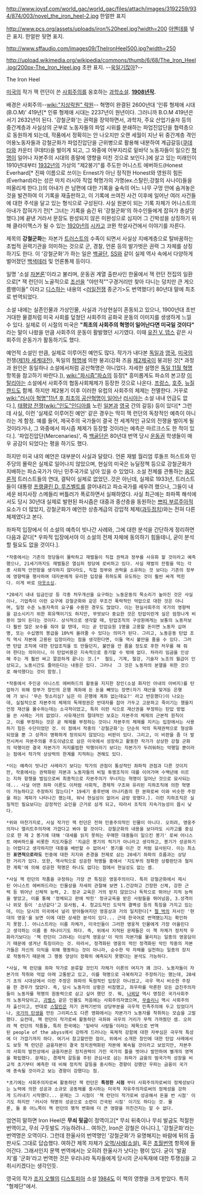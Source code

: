 http://www.joysf.com/world_gac/world_gac/files/attach/images/3192259/934/874/003/novel_the_iron_heel-2.jpg
한얼판 표지

http://www.pcs.org/assets/uploads/iron%20heel.jpg?width=200
[[아옌데]]를 넣은 표지. 한얼판 뒷면 표지.

http://www.sffaudio.com/images09/TheIronHeel500.jpg?width=250

http://upload.wikimedia.org/wikipedia/commons/thumb/6/68/The_Iron_Heel.jpg/200px-The_Iron_Heel.jpg
초판 표지. --[[욱일기]]잖아?--

The Iron Heel

[[미국]]의 작가 잭 런던이 쓴 [[사회주의]]를 옹호하는 [[과학소설]]. '''[[1908년]]작.'''

배경은 사회주의--[[wiki:"지상락원" 락원]]-- 혁명이 완결된 2600년대 '인류 형제애 시대(B.O.M)' 419년[* 인류 형제애 시대는 2237년이 원년이다. 그러니까 B.O.M 419년은 서기 2632년이 된다. '강철군화'는 권력을 장악하면서, 과학자, 주요 산업기술자 등의 중간계층과 사실상의 군부로 노동자들의 파업 시위를 분쇄하는 파업진압단을 협력층으로 동원하게 되는데, 작품에서 정확히는 안 나오지만 오랜 세월이 지난 뒤 중간계층 격인 어용노동자들과 강철군화가 파업진압단을 근위병으로 활용해 내분하여 계급갈등([[쿠데타]]와 카운터 쿠데타)을 벌이게 되고, 그 와중에 어부지리로 밑바닥 노동자들이 일으킨 [[혁명]]이 일어나 자본주의 시대의 종말에 영향을 미친 것으로 보인다.]에 살고 있는 미래인이 1910년대부터 [[1932년]]의 가상의 "제2봉기"를 주도한 어니스트 에버하드(Honest Everhard[* 진짜 이름으로 쓰이는 Ernest가 아닌 정직한 Honest와 영원히 힘든(Everhard)라는  성은 마치 러시아 직업 혁명가의 가명(ex.스탈린;강철의 사나이)들을 떠올리게 한다.])의 아내가 쓴 남편에 대한 기록을 숲속의 어느 나무 구멍 안에 숨겨놓은 것을 발견하여 이 기록을 재출판하고, 이 기록에 쓰여진 사건 이후에 일어난 여러 사건들에 대한 주석을 달고 있는 형식으로 구성된다. 사실 원본이 되는 기록 자체가 어니스트의 아내가 잡혀가기 전[* 그녀는 기록을 숨긴 뒤 '강철군화'의 하수인들에게 잡혀가 총살당했다.]에 끝낸 거라서 문장도 완성되지 않은 미완성으로 심지어 그 긴박성을 상징하기 위해 클라이맥스가 될 수 있는 [[1920년]]의 [[시카고]] 코뮌 학살사건에서 이야기를 자른다.

제목의 '''강철군화'''는 자본가 [[트러스트]]의 수족이 되면서 사실상 지배계층으로 탈바꿈하는 초법적 권력기관을 의미하는 것으로 군, 경찰, 언론 등의 발가벗은 권력 그 자체를 상징하기도 한다. 이 '강철군화'가 하는 일은 [[백골단]], [[SS]]와 같이 실제 역사 속에서 다양하게 벌어졌던 [[백색테러]] 및 언론통제 등이다. 

일명 '소설 [[자본론]]'이라고 불리며, 운동권 계열 출판사인 한울에서 잭 런던 전집의 일환으로[* 잭 런던이 노골적으로 [[조선]]을 "야만적""구경거리만 찾아 다니는 덩치만 큰 게으름뱅이들" 이라고 [[디스]]하는 내용의 <[[러일전쟁]] 종군기>도 번역했다!] 80년대 말에 최초로 번역되었다.

소설 내에는 실존인물과 가상인물, 사실과 가상현실이 혼동되고 있으나, 1900년대 초반 거대한 물결처럼 미국 사회를 덮쳤던 사회주의 공화국 운동의 이미지를 생생하게 느낄 수 있다. 실제로 이 시절의 미국은 '''"최초의 사회주의 혁명이 일어난다면 미국일 것이다"''' 라는 말이 나왔을 만큼 사회주의 운동이 활발했던 시기였다. 이때 [[유진 V. 뎁스]] 같은 사회주의 운동가가 활동하기도 했다.

예언적 소설인 만큼, 실제로 이루어진 예언도 많다. 작가가 내다본 [[독일]]과 [[영국]], [[미국]]의 전쟁([[제1차 세계대전]]), 독일의 [[혁명]]에 의한 붕괴(강화 즈음 [[제2제국]]이 붕괴된 것[* 과정과 원인은 동일하나 소설에서처럼 공산혁명은 아니었다. 자세한 설명은 [[독일 11월 혁명]] 항목을 참고하기 바란다.]), [[wiki:"파시즘"파쇼]]의 등장[* 흥미롭게도 파쇼의 본고장 [[이탈리아]]는 소설에서 사회주의 협동사회체제가 등장한 것으로 나온다. [[프랑스]], [[호주]], [[뉴질랜드]]도 함께. 하지만 제2봉기 이후 이러한 유럽의 사회주의 체제는 전멸한다. 거꾸로 [[wiki:"러시아 혁명"11년 후 최초의 공산혁명이 일어난]] [[러시아]]는 소설 내내 언급도 없다.], [[태평양 전쟁]]([[wiki:"인도"인디아]]를 노린 [[일본]]과 [[영국]] 간의 갈등) 등이 있다[* 그런데 사실, 이런 '실제로 이루어진 예언' 같은 경우는 딱히 잭 런던의 독창적인 예측이 아니라는 게 함정. 예를 들어, 제국주의 국가들이 결국 전 세계적인 규모의 전쟁을 벌이게 될 것이라거나, 그 와중에서 파시즘 체제가 등장할 것이라는 예측은 마르크스도 한 적이 있다.]. 
'파업진압단(Mercenaries)', 즉 [[백골단]]은 80년대 번역 당시 [[운동권]] 학생들이 매우 공감이 되었다는 평을 하기도 했다.

하지만 미국 내의 예언은 대부분이 사실과 달랐다. 언론 재벌 월리엄 루돌프 허스트와 민주당의 몰락은 실제로 일어나지 않았으며, 현실의 미국은 뉴딜정책 등으로 강철군화가 지배하는 파쇼국가가 아닌 민주국가로 남아 있을 수 있었다. 소설 전체를 관통하는 [[음모론]]적 트러스트들의 연대, 결탁이 실제로 없었던..것은 아닌데, 실제로 1933년, 트러스트들이 대통령 [[프랭클린 D. 루즈벨트]]를 끌어내리고 파쇼국가를 세우려 했으나, 그들이 내세운 바지사장 스메들리 버틀러가 폭로하면서 실패하였다.
사실 최근에는 좌파쪽 해석에서도 당시 30년대 실제로 발현된 파시즘은 대중과 중산층을 동원하는 [[쁘띠 부르주아]]적 요소가 더 많았지, 강철군화가 예언한 상층계급의 강압적 체제([[과두정치]])와는 전혀 다른 체제였다고 본다.

좌파적 입장에서 이 소설의 예측이 빗나간 사례와, 그에 대한 분석을 간단하게 정리하면 다음과 같다[* 우파적 입장에서야 이 소설의 전제 자체에 동의하기 힘들테니, 굳이 분석할 필요도 없을 것이다.].

 *작중에서는 기존의 정당들이 몰락하고 재벌들이 직접 권력과 정부를 사유화 할 것이라고 예측했으나, 21세기까지도 재벌들은 열심히 정당에 로비하고 있다. 사실 재벌의 전횡을 막는 각종 사회적 안전망을 생각하지 않더라도, 직접 정부와 권력을 소유하는 것 보다는 기존의 정부에 영향력을 행사하여 대자본에게 유리한 입장을 취하도록 유도하는 것이 훨씬 싸게 먹힌다. 이게 바로 [[아웃소싱]].
 

 *20세기 내내 임금인상 등 각종 처우개선을 요구하는 노동운동의 목소리가 높아진 것은 사실이나, 기업측이 이런 요구에 강철군화와 같은 무조건 폭력적인 억압으로 대한 것은 아니며, 일정 수준 노동자측의 요구를 수용한 경우도 많았다. 이는 현실사회주의 국가의 영향력을 감소시키기 위한 회유책이기도 하지만, 무엇보다 중요한 것은 탄압이란게 실은 엄청나게 비용이 많이 든다는 것이다. 상식적으로 생각할 때, 탄압조직의 구성원에게는 보통의 노동자보다 훨씬 많은 보수를 줘야 할 텐데, 이는 곧 탄압요원 1명을 고용할 돈이면 노동자 십여명, 또는 수십명의 봉급을 10%씩 올려줄 수 있다는 의미가 된다. 그리고, 노동운동 탄압 조직 역시 자본에 고용된 입장이라는 점을 생각한다면, 이들 역시 불만을 품을 수 있다. 그러면 탄압 조직에 대한 탄압조직을 또 만들던지, 불만을 안 품을 정도로 후한 처우를 해 줘야 한다는 의미이니, 이 탄압비용은 지속적으로 증가할 수 밖에 없다. 차라리 임금을 인상해 주는 게 훨씬 싸고 깔끔하게 끝나는 것.[*  철도, 기계, 철강, 기술자 노조의 월급이 인상되고, 노동시간도 줄어든다는 내용은 있다. 그러나  그 것은 노동자의 분열을 위한 것으로 해석했다는 것이 함정.]

 *작중에서 주인공 어니스트 에버하드의 활동을 지지한 장인(소설 화자인 아내의 아버지)를 탄압하기 위해 정부가 장인의 은행 계좌에 든 돈을 빼앗는 장면(자기 재산을 맞겨둔 은행에 가 보니 '무슨 헛소리심? 님은 이 은행에 계좌 없는데요?' 라고 반응했다)이 나오는데, 실질적으로 자본주의 체제의 독재정권은 반대자를 잡아 가두고 고문하고 죽이기는 했을지언정 재산을 몰수하는데는 소극적이었고, 특히 이런 식으로 재산권을 부정하는 탄압 방법을 쓴 사례는 거의 없었다. 사유재산의 절대적인 보호는 자본주의 체제의 근본적 원칙이고, 이를 부정하는 것은 곧 체제를 부정하는 것이니 자본주의 체제를 지키는 입장에서는 사용하기 힘든 수단이었던 것. 이 점에서 작중의 '강철군화'는 단순히 악의 독재권력으로 형상화되었을 뿐 그 성격이 명확하게 정의되지 않았다는 비판이 있다. 그리고, 이 비판을 좀 더 발전시켜서 자본주의를 주도이념으로 삼은 미국에서 성장하고 활동한 작가가 상상한 강철 군화의 악행이란 결국 자본가가 저지를법한 악행이라기 보다는 자본가가 두려워하는 악행일 뿐이라는 점에서 작가적 상상력의 한계를 지적하는 견해도 있다.

 *이는 예측이 빗나간 사례라기 보다는 작가의 관점이 통상적인 좌파적 관점과 다른 것이지만, 작중에서는 권력화된 자본과 노동자들의 비밀 투쟁조직이 대를 이어가며 수백년에 이르는 지하 항쟁을 벌임으로써 최종적으로 자본주의가 무너지는 혁명이 일어난 것으로 묘사되는데... 사실 어떤 좌파 이론도 이처럼 사회적, 경제적 구조와 유리된 지하조직에 의한 혁명이 가능하다고 주장하지 않는다[* 19세기 중후반에 아나키즘의 한 분파로써 이와 비슷한 주장을 하는 계파가 나타나긴 했는데, 워낙 현실성이 없어서 금방 망했다.]. 이런 지하조직은 실질적인 필요보다는 감정적인 요인을 근거로 삼게 되고, 따라서 조직의 지속가능성이 몹시 낮다.

 *위와 마찬가지로, 사실 작가인 잭 런던은 전혀 민중주의적인 인물이 아니다. 오히려, 영웅주의자나 엘리트주의자에 가깝다고 봐야 할 것이다. 강철군화의 내용을 보더라도 시카고를 중심으로 한 제 2 봉기에 대해 '대세를 읽지 못하는 우매한 대중들이 일으킨 봉기' 로써 어니스트 에버하드를 비롯한 지도자들은 '지금은 봉기의 적기가 아니라고 생각하고, 봉기가 성공하기는 어렵다고 생각하지만 대중을 배반할 수 없어서' 봉기를 이끈 것 처럼 묘사된다. 이는 최소한 '''표면적으로라도''' 민중에 대한 지지와 존경을 전제로 삼는 20세기 좌파의 흐름과는 상당한 거리가 있다. 또한, 역사적으로 성공한 혁명들 중에서 '지도부의 정확한 상황판단과 철저한 계획'에 의해 성공한 혁명은 하나도 없다는 점에서 현실성도 없는 셈.

 *사실 잭 런던의 작품을 규정하는 가장 큰 특징은 영웅주의이다. 특히 강철군화에서 제시된 어니스트 에버하드라는 인물상을 자세히 관찰해 보면 1.건강하고 건장한 신체, 강한 근력 등 뛰어난 신체적 능력, 2. 정규 교육은 거의 받지 않았으나 독학으로 뛰어난 지적 능력을 쌓았고, 이를 통해 '정체되고 판에 박힌' 정규교육을 받은 사람들을 뛰어넘음, 3.성격이나 외모 등이 '소년같다'고 묘사됨, 4. 청교도적인 도덕적 결벽성 등의 특징을 가지고 있는데, 이는 당시의 미국에서 널리 받아들여지던 영웅상과 거의 일치한다[* [[펄 벅]]의 저서인 '현대의 영웅'을 보면 이에 대한 상세한 분석이 있다... 근데 한국어로 번역됐는지는 확인하지 못함.]. 어니스트라는 이름 자체가, 미국인들이 그러한 영웅적 인물에게 가장 어울린다고 생각하는 이름 중 하나이기도 하다. 즉, 위에서 지적된 문제들은 이 책 자체가 정치적 우화라기보다는 '잭 런던이 그려내는 이상적 영웅상'이 악의 자본가를 물리치는 일종의 영웅담이기 때문에 생겨난 특징이라는 것. 따라서, 정격화된 영웅의 적인 정격화된 악인 작중의 자본가들은 자신의 이익을 위해 행동하는 것이 아니라, 순수한 악 자체를 실천하는 일종의 장치로 작동하기 때문에 그 행동 양상이 정확히 예측되지 못했다는 분석도 가능하다.

 *사실, 잭 런던을 좌파 작가로 분류할 것인지 자체가 이론의 여지가 꽤 크다. 노동자들이 자본가의 착취와 억압 아래 고통받고 있고, 이를 혁명으로 극복하자고 주장하기는 했는데, 20세기 초의 시대상에서 이런 주장은 좌파의 독점적인 입장은 아니었고, 극우 역시 비슷한 주장을 한 경우가 많았다. 즉, 당시 노동자의 상황은 비참했고, 좌우파를 막론한 모든 급진주의자들이 노동자를 혁명의 원동력으로 삼고 싶어 했던 것. 뭐, [[나찌]]당 역시 명칭은 국가사회주의 노동자당이고, [[괴벨스]] 같은 인물도 처음에는 사회주의자였으며, [[무솔리니]] 역시 사회주의자 출신이고, 반대로 [[스탈린]]은 자기 권력기반의 상당부분을 극우적 민족주의에 두고 있었다거나, [[국가의 탄생]]을 만든 그리피스도 다른 영화에서는 자본가가 노동자를 착취하는 모습을 고발했다. 요컨데, 잭 런던이 작가로써 활동하던 극좌와 극우의 거리가 무척 가까웠던 셈. 오히려 잭 런던의 작품들, 특히 한국에는 '밑바닥 사람들'이라는 제목으로 번역된 people of the abyss에서 강하게 드러나는 육체적 강함에 대한 자부심은 극우적 특성에 더 가깝기까지 하다. 여기서 참고할만한 점이, 위에서 소개한 장인에 대한 탄압 사례에서도 보듯 잭 런던은 금융자본이 결국 정치권력화된 자본에 복속될 것이라고 보았지만, 자본주의 사회의 발전상에서 금융자본은 정치권력이 가진 국가의 틀을 벗어나 발전하여 별개의 영역을 확립했다. 문제는, 경제적 갈등을 주된 관심사로 삼는 좌파가 금융의 범국가적 성장을 비교적 초기부터 예측한 데 비해 정치적 갈등을 중시하는 경향이 강했던 우파는 금융이 국가에 종속될 것이라고 보는 경향이 강했다는 점.

 *초기에는 사회주의자로써 활동하던 잭 런던은 '''특정한 시점''' 부터 사회주의자로써의 정체성보다는 노력에 의한 성공과 소규모 공동체를 중시하는 미국적 자유주의자로써의 정체성을 강하게 드러내기 시작했다... 문제는 그 시점이 '잭 런던이 작가로써 성공해서 돈을 번 시점' 이기도 하지만 '러시아 혁명의 성공으로 소련이 건국된 시점' 이기도 하다는 것. 물론, 둘 중 어느쪽이 잭 런던의 행적 변화에 더 큰 영향을 끼친건지는 알 수 없다.

엄연히 말하면 Iron Heel은 '''무쇠 뒷굽'''이 정역이고[* 무쇠 뒤축이나 무쇠 발굽도 적절한 번역이고, 무쇠 구둣발도 가능하려나... 여하간, Iron은 강철은 아니다.], '강철군화'라는 번역명은 오역이다. 그런데 한울사의 번역명인 '강철군화'가 유명해지는 바람에 뒤의 출판사도 그대로 답습했다. 여하간 제목 자체가 [[오역/사례(소설)]], 혹은 [[초월번역]] 항목에 들어간다. 그래서인지 문맥 번역에서는 오히려 한울사가 낫다는 평이 있다. 굳이 '발꿈치'를 '군화'라고 번역한 것은 우리나라 독자들에게 당시의 군사독재에 대한 투쟁심을 고취시키겠다는 생각인듯.

영국의 작가 [[조지 오웰]]의 [[디스토피아]] 소설 [[1984]]도 이 책의 영향을 크게 받았다. 특히 "형제단"에서. 
